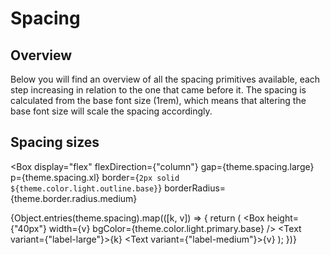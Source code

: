 
<Meta title="Foundations/Spacing" />

# Spacing

## Overview

Below you will find an overview of all the spacing primitives available, each step increasing in relation to the one that came before it.
The spacing is calculated from the base font size (1rem), which means that altering the base font size will scale the spacing accordingly.

<GlobalStyle />

## Spacing sizes

<Box
  display="flex"
  flexDirection={"column"}
  gap={theme.spacing.large}
  p={theme.spacing.xl}
  border={`2px solid ${theme.color.light.outline.base}`}
  borderRadius={theme.border.radius.medium}
>
  {Object.entries(theme.spacing).map(([k, v]) => {
    return (
      <Flexbox key={v} flexDirection="column" gap={theme.spacing.xs}>
        <Box height={"40px"} width={v} bgColor={theme.color.light.primary.base} />
        <Text variant={"label-large"}>{k}</Text>
        <Text variant={"label-medium"}>{v}</Text>
      </Flexbox>
    );
  })}
</Box>

